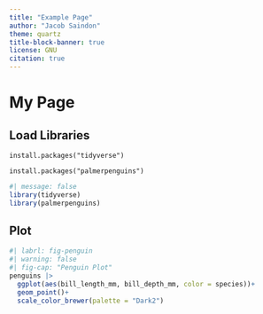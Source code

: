```yaml
---
title: "Example Page"
author: "Jacob Saindon"
theme: quartz
title-block-banner: true
license: GNU
citation: true
---
```


# My Page

## Load Libraries

`install.packages("tidyverse")`

`install.packages("palmerpenguins")`

```r
#| message: false
library(tidyverse)
library(palmerpenguins)
```

## Plot

```r
#| labrl: fig-penguin
#| warning: false
#| fig-cap: "Penguin Plot"
penguins |>
  ggplot(aes(bill_length_mm, bill_depth_mm, color = species))+
  geom_point()+
  scale_color_brewer(palette = "Dark2")
```
